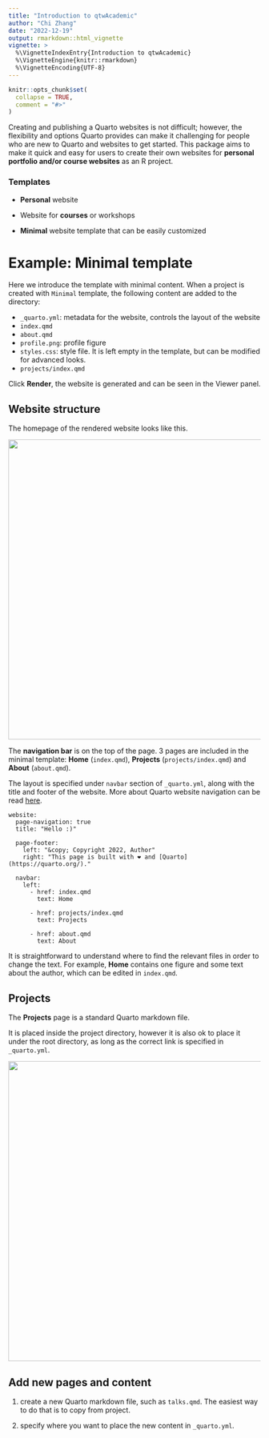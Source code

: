 ```yaml
---
title: "Introduction to qtwAcademic"
author: "Chi Zhang"
date: "2022-12-19"
output: rmarkdown::html_vignette
vignette: >
  %\VignetteIndexEntry{Introduction to qtwAcademic}
  %\VignetteEngine{knitr::rmarkdown}
  %\VignetteEncoding{UTF-8}
---
```


```r
knitr::opts_chunk$set(
  collapse = TRUE,
  comment = "#>"
)
```


Creating and publishing a Quarto websites is not difficult; however, the flexibility and options Quarto provides can make it challenging for people who are new to Quarto and websites to get started. This package aims to make it quick and easy for users to create their own websites for **personal portfolio and/or course websites** as an R project.


### Templates

- **Personal** website 

- Website for **courses** or workshops

- **Minimal** website template that can be easily customized


# Example: Minimal template

Here we introduce the template with minimal content. When a project is created with `Minimal` template, the following content are added to the directory: 

* `_quarto.yml`: metadata for the website, controls the layout of the website
* `index.qmd` 
* `about.qmd`
* `profile.png`: profile figure
* `styles.css`: style file. It is left empty in the template, but can be modified for advanced looks.
* `projects/index.qmd`

Click **Render**, the website is generated and can be seen in the Viewer panel.


## Website structure

The homepage of the rendered website looks like this. 

<img src="img/v_min_2.png" align="center" width="600" /></a>

The **navigation bar** is on the top of the page. 3 pages are included in the minimal template: **Home** (`index.qmd`), **Projects** (`projects/index.qmd`) and **About** (`about.qmd`). 

The layout is specified under `navbar` section of `_quarto.yml`, along with the title and footer of the website. More about Quarto website navigation can be read [here](https://quarto.org/docs/websites/website-navigation.html). 

```
website:
  page-navigation: true
  title: "Hello :)"

  page-footer:
    left: "&copy; Copyright 2022, Author"
    right: "This page is built with ❤️ and [Quarto](https://quarto.org/)."

  navbar:
    left:
      - href: index.qmd
        text: Home

      - href: projects/index.qmd
        text: Projects

      - href: about.qmd
        text: About
```
It is straightforward to understand where to find the relevant files in order to change the text. For example, 
**Home** contains one figure and some text about the author, which can be edited in `index.qmd`. 


## Projects

The **Projects** page is a standard Quarto markdown file. 

It is placed inside the project directory, however it is also ok to place it under the root directory, as long as the correct link is specified in `_quarto.yml`.

<img src="img/v_min_3.png" align="center" width="600" /></a>


## Add new pages and content

1. create a new Quarto markdown file, such as `talks.qmd`. The easiest way to do that is to copy from project. 

2. specify where you want to place the new content in `_quarto.yml`. 




